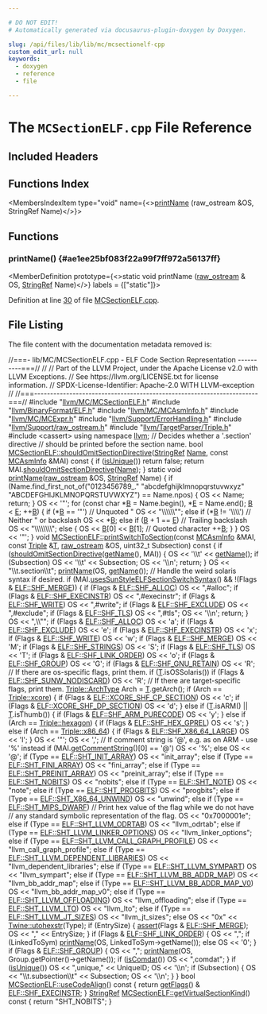```yaml
---

# DO NOT EDIT!
# Automatically generated via docusaurus-plugin-doxygen by Doxygen.

slug: /api/files/lib/lib/mc/mcsectionelf-cpp
custom_edit_url: null
keywords:
  - doxygen
  - reference
  - file

---
```





# The `MCSectionELF.cpp` File Reference

<DoxygenPage pluginConfig={pluginConfig}>



## Included Headers

<IncludesList>
<IncludesListItem
  filePath="llvm/MC/MCSectionELF.h"
  permalink="/docs/api/files/include/include/llvm/include/llvm/mc/mcsectionelf-h"
  isLocal="true" />
<IncludesListItem
  filePath="llvm/BinaryFormat/ELF.h"
  permalink="/docs/api/files/include/include/llvm/include/llvm/binaryformat/elf-h"
  isLocal="true" />
<IncludesListItem
  filePath="llvm/MC/MCAsmInfo.h"
  permalink="/docs/api/files/include/include/llvm/include/llvm/mc/mcasminfo-h"
  isLocal="true" />
<IncludesListItem
  filePath="llvm/MC/MCExpr.h"
  permalink="/docs/api/files/include/include/llvm/include/llvm/mc/mcexpr-h"
  isLocal="true" />
<IncludesListItem
  filePath="llvm/Support/ErrorHandling.h"
  permalink="/docs/api/files/include/include/llvm/include/llvm/support/errorhandling-h"
  isLocal="true" />
<IncludesListItem
  filePath="llvm/Support/raw_ostream.h"
  permalink="/docs/api/files/include/include/llvm/include/llvm/support/raw-ostream-h"
  isLocal="true" />
<IncludesListItem
  filePath="llvm/TargetParser/Triple.h"
  permalink="/docs/api/files/include/include/llvm/include/llvm/targetparser/triple-h"
  isLocal="true" />
<IncludesListItem
  filePath="cassert"
  permalink=""
  isLocal="false" />
</IncludesList>

## Functions Index

<MembersIndex>

<MembersIndexItem
  type="void"
  name={<><a href="#ae1ee25bf083f22a99f7ff972a56137ff">printName</a> (raw&#95;ostream &amp;OS, StringRef Name)</>}>
</MembersIndexItem>

</MembersIndex>


<SectionDefinition>

## Functions

### printName() {#ae1ee25bf083f22a99f7ff972a56137ff}

<MemberDefinition
  prototype={<>static void printName (<a href="/docs/api/classes/llvm/raw-ostream">raw&#95;ostream</a> &amp; OS, <a href="/docs/api/classes/llvm/stringref">StringRef</a> Name)</>}
  labels = {["static"]}>

Definition at line <a href="#l00030">30</a> of file <a href="/docs/api/files/lib/lib/mc/mcsectionelf-cpp">MCSectionELF.cpp</a>.
</MemberDefinition>

</SectionDefinition>

## File Listing

The file content with the documentation metadata removed is:

<ProgramListing>

<Link id="l00001" /><CodeLine lineNumber="1"><span class="doxyHighlightComment">//===- lib/MC/MCSectionELF.cpp - ELF Code Section Representation ----------===//</span></CodeLine>
<Link id="l00002" /><CodeLine lineNumber="2"><span class="doxyHighlightComment">//</span></CodeLine>
<Link id="l00003" /><CodeLine lineNumber="3"><span class="doxyHighlightComment">// Part of the LLVM Project, under the Apache License v2.0 with LLVM Exceptions.</span></CodeLine>
<Link id="l00004" /><CodeLine lineNumber="4"><span class="doxyHighlightComment">// See https://llvm.org/LICENSE.txt for license information.</span></CodeLine>
<Link id="l00005" /><CodeLine lineNumber="5"><span class="doxyHighlightComment">// SPDX-License-Identifier: Apache-2.0 WITH LLVM-exception</span></CodeLine>
<Link id="l00006" /><CodeLine lineNumber="6"><span class="doxyHighlightComment">//</span></CodeLine>
<Link id="l00007" /><CodeLine lineNumber="7"><span class="doxyHighlightComment">//===----------------------------------------------------------------------===//</span></CodeLine>
<Link id="l00008" /><CodeLine lineNumber="8"></CodeLine>
<Link id="l00009" /><CodeLine lineNumber="9"><span class="doxyHighlightPreprocessor">#include &quot;<a href="/docs/api/files/include/include/llvm/include/llvm/mc/mcsectionelf-h">llvm/MC/MCSectionELF.h</a>&quot;</span></CodeLine>
<Link id="l00010" /><CodeLine lineNumber="10"><span class="doxyHighlightPreprocessor">#include &quot;<a href="/docs/api/files/include/include/llvm/include/llvm/binaryformat/elf-h">llvm/BinaryFormat/ELF.h</a>&quot;</span></CodeLine>
<Link id="l00011" /><CodeLine lineNumber="11"><span class="doxyHighlightPreprocessor">#include &quot;<a href="/docs/api/files/include/include/llvm/include/llvm/mc/mcasminfo-h">llvm/MC/MCAsmInfo.h</a>&quot;</span></CodeLine>
<Link id="l00012" /><CodeLine lineNumber="12"><span class="doxyHighlightPreprocessor">#include &quot;<a href="/docs/api/files/include/include/llvm/include/llvm/mc/mcexpr-h">llvm/MC/MCExpr.h</a>&quot;</span></CodeLine>
<Link id="l00013" /><CodeLine lineNumber="13"><span class="doxyHighlightPreprocessor">#include &quot;<a href="/docs/api/files/include/include/llvm/include/llvm/support/errorhandling-h">llvm/Support/ErrorHandling.h</a>&quot;</span></CodeLine>
<Link id="l00014" /><CodeLine lineNumber="14"><span class="doxyHighlightPreprocessor">#include &quot;<a href="/docs/api/files/include/include/llvm/include/llvm/support/raw-ostream-h">llvm/Support/raw&#95;ostream.h</a>&quot;</span></CodeLine>
<Link id="l00015" /><CodeLine lineNumber="15"><span class="doxyHighlightPreprocessor">#include &quot;<a href="/docs/api/files/include/include/llvm/include/llvm/targetparser/triple-h">llvm/TargetParser/Triple.h</a>&quot;</span></CodeLine>
<Link id="l00016" /><CodeLine lineNumber="16"><span class="doxyHighlightPreprocessor">#include &lt;cassert&gt;</span></CodeLine>
<Link id="l00017" /><CodeLine lineNumber="17"></CodeLine>
<Link id="l00018" /><CodeLine lineNumber="18"><span class="doxyHighlightKeyword">using namespace </span><span class="doxyHighlight"><a href="/docs/api/namespaces/llvm">llvm</a>;</span></CodeLine>
<Link id="l00019" /><CodeLine lineNumber="19"></CodeLine>
<Link id="l00020" /><CodeLine lineNumber="20"><span class="doxyHighlightComment">// Decides whether a &#39;.section&#39; directive</span></CodeLine>
<Link id="l00021" /><CodeLine lineNumber="21"><span class="doxyHighlightComment">// should be printed before the section name.</span></CodeLine>
<Link id="l00022" /><CodeLine lineNumber="22" lineLink="/docs/api/classes/llvm/mcsectionelf/#a9e5a8a215bc7442846547c057b29842d"><span class="doxyHighlightKeywordType">bool</span><span class="doxyHighlight"> <a href="/docs/api/classes/llvm/mcsectionelf/#a9e5a8a215bc7442846547c057b29842d">MCSectionELF::shouldOmitSectionDirective</a>(<a href="/docs/api/classes/llvm/stringref">StringRef</a> <a href="/docs/api/classes/llvm/mcsection/#a93cf15fffef6e58ff9e85810de335dfe">Name</a>,</span></CodeLine>
<Link id="l00023" /><CodeLine lineNumber="23"><span class="doxyHighlight">                                              </span><span class="doxyHighlightKeyword">const</span><span class="doxyHighlight"> <a href="/docs/api/classes/llvm/mcasminfo">MCAsmInfo</a> &amp;MAI)</span><span class="doxyHighlightKeyword"> const </span><span class="doxyHighlight">&#123;</span></CodeLine>
<Link id="l00024" /><CodeLine lineNumber="24"><span class="doxyHighlight">  </span><span class="doxyHighlightKeywordFlow">if</span><span class="doxyHighlight"> (<a href="/docs/api/classes/llvm/mcsectionelf/#aaf9d85a7591f8b80f0f5e00470504d5c">isUnique</a>())</span></CodeLine>
<Link id="l00025" /><CodeLine lineNumber="25"><span class="doxyHighlight">    </span><span class="doxyHighlightKeywordFlow">return</span><span class="doxyHighlight"> </span><span class="doxyHighlightKeyword">false</span><span class="doxyHighlight">;</span></CodeLine>
<Link id="l00026" /><CodeLine lineNumber="26"></CodeLine>
<Link id="l00027" /><CodeLine lineNumber="27"><span class="doxyHighlight">  </span><span class="doxyHighlightKeywordFlow">return</span><span class="doxyHighlight"> MAI.<a href="/docs/api/classes/llvm/mcasminfo/#aac7daa6624215575aaf2642545bfd9bf">shouldOmitSectionDirective</a>(<a href="/docs/api/classes/llvm/mcsection/#a93cf15fffef6e58ff9e85810de335dfe">Name</a>);</span></CodeLine>
<Link id="l00028" /><CodeLine lineNumber="28"><span class="doxyHighlight">&#125;</span></CodeLine>
<Link id="l00029" /><CodeLine lineNumber="29"></CodeLine>
<Link id="l00030" /><CodeLine lineNumber="30" lineLink="#ae1ee25bf083f22a99f7ff972a56137ff"><span class="doxyHighlightKeyword">static</span><span class="doxyHighlight"> </span><span class="doxyHighlightKeywordType">void</span><span class="doxyHighlight"> <a href="#ae1ee25bf083f22a99f7ff972a56137ff">printName</a>(<a href="/docs/api/classes/llvm/raw-ostream">raw&#95;ostream</a> &amp;OS, <a href="/docs/api/classes/llvm/stringref">StringRef</a> Name) &#123;</span></CodeLine>
<Link id="l00031" /><CodeLine lineNumber="31"><span class="doxyHighlight">  </span><span class="doxyHighlightKeywordFlow">if</span><span class="doxyHighlight"> (Name.find&#95;first&#95;not&#95;of(</span><span class="doxyHighlightStringLiteral">&quot;0123456789&#95;.&quot;</span></CodeLine>
<Link id="l00032" /><CodeLine lineNumber="32"><span class="doxyHighlight">                             </span><span class="doxyHighlightStringLiteral">&quot;abcdefghijklmnopqrstuvwxyz&quot;</span></CodeLine>
<Link id="l00033" /><CodeLine lineNumber="33"><span class="doxyHighlight">                             </span><span class="doxyHighlightStringLiteral">&quot;ABCDEFGHIJKLMNOPQRSTUVWXYZ&quot;</span><span class="doxyHighlight">) == Name.npos) &#123;</span></CodeLine>
<Link id="l00034" /><CodeLine lineNumber="34"><span class="doxyHighlight">    OS &lt;&lt; Name;</span></CodeLine>
<Link id="l00035" /><CodeLine lineNumber="35"><span class="doxyHighlight">    </span><span class="doxyHighlightKeywordFlow">return</span><span class="doxyHighlight">;</span></CodeLine>
<Link id="l00036" /><CodeLine lineNumber="36"><span class="doxyHighlight">  &#125;</span></CodeLine>
<Link id="l00037" /><CodeLine lineNumber="37"><span class="doxyHighlight">  OS &lt;&lt; </span><span class="doxyHighlightCharLiteral">&#39;&quot;&#39;</span><span class="doxyHighlight">;</span></CodeLine>
<Link id="l00038" /><CodeLine lineNumber="38"><span class="doxyHighlight">  </span><span class="doxyHighlightKeywordFlow">for</span><span class="doxyHighlight"> (</span><span class="doxyHighlightKeyword">const</span><span class="doxyHighlight"> </span><span class="doxyHighlightKeywordType">char</span><span class="doxyHighlight"> &#42;<a href="/docs/api/files/lib/lib/ir/builtingcs-cpp/#ae76959fe811ba090de4cba69ac00f1da">B</a> = Name.begin(), &#42;<a href="/docs/api/files/lib/lib/ir/builtingcs-cpp/#abb2b3a60ccc38a28239e19a1646e0c8a">E</a> = Name.end(); <a href="/docs/api/files/lib/lib/ir/builtingcs-cpp/#ae76959fe811ba090de4cba69ac00f1da">B</a> &lt; <a href="/docs/api/files/lib/lib/ir/builtingcs-cpp/#abb2b3a60ccc38a28239e19a1646e0c8a">E</a>; ++<a href="/docs/api/files/lib/lib/ir/builtingcs-cpp/#ae76959fe811ba090de4cba69ac00f1da">B</a>) &#123;</span></CodeLine>
<Link id="l00039" /><CodeLine lineNumber="39"><span class="doxyHighlight">    </span><span class="doxyHighlightKeywordFlow">if</span><span class="doxyHighlight"> (&#42;<a href="/docs/api/files/lib/lib/ir/builtingcs-cpp/#ae76959fe811ba090de4cba69ac00f1da">B</a> == </span><span class="doxyHighlightCharLiteral">&#39;&quot;&#39;</span><span class="doxyHighlight">) </span><span class="doxyHighlightComment">// Unquoted &quot;</span></CodeLine>
<Link id="l00040" /><CodeLine lineNumber="40"><span class="doxyHighlight">      OS &lt;&lt; </span><span class="doxyHighlightStringLiteral">&quot;\\\\\\&quot;&quot;</span><span class="doxyHighlight">;</span></CodeLine>
<Link id="l00041" /><CodeLine lineNumber="41"><span class="doxyHighlight">    </span><span class="doxyHighlightKeywordFlow">else</span><span class="doxyHighlight"> </span><span class="doxyHighlightKeywordFlow">if</span><span class="doxyHighlight"> (&#42;<a href="/docs/api/files/lib/lib/ir/builtingcs-cpp/#ae76959fe811ba090de4cba69ac00f1da">B</a> != </span><span class="doxyHighlightCharLiteral">&#39;\\\\&#39;</span><span class="doxyHighlight">) </span><span class="doxyHighlightComment">// Neither &quot; or backslash</span></CodeLine>
<Link id="l00042" /><CodeLine lineNumber="42"><span class="doxyHighlight">      OS &lt;&lt; &#42;<a href="/docs/api/files/lib/lib/ir/builtingcs-cpp/#ae76959fe811ba090de4cba69ac00f1da">B</a>;</span></CodeLine>
<Link id="l00043" /><CodeLine lineNumber="43"><span class="doxyHighlight">    </span><span class="doxyHighlightKeywordFlow">else</span><span class="doxyHighlight"> </span><span class="doxyHighlightKeywordFlow">if</span><span class="doxyHighlight"> (<a href="/docs/api/files/lib/lib/ir/builtingcs-cpp/#ae76959fe811ba090de4cba69ac00f1da">B</a> + 1 == <a href="/docs/api/files/lib/lib/ir/builtingcs-cpp/#abb2b3a60ccc38a28239e19a1646e0c8a">E</a>) </span><span class="doxyHighlightComment">// Trailing backslash</span></CodeLine>
<Link id="l00044" /><CodeLine lineNumber="44"><span class="doxyHighlight">      OS &lt;&lt; </span><span class="doxyHighlightStringLiteral">&quot;\\\\\\\\&quot;</span><span class="doxyHighlight">;</span></CodeLine>
<Link id="l00045" /><CodeLine lineNumber="45"><span class="doxyHighlight">    </span><span class="doxyHighlightKeywordFlow">else</span><span class="doxyHighlight"> &#123;</span></CodeLine>
<Link id="l00046" /><CodeLine lineNumber="46"><span class="doxyHighlight">      OS &lt;&lt; <a href="/docs/api/files/lib/lib/ir/builtingcs-cpp/#ae76959fe811ba090de4cba69ac00f1da">B</a>&#91;0&#93; &lt;&lt; <a href="/docs/api/files/lib/lib/ir/builtingcs-cpp/#ae76959fe811ba090de4cba69ac00f1da">B</a>&#91;1&#93;; </span><span class="doxyHighlightComment">// Quoted character</span></CodeLine>
<Link id="l00047" /><CodeLine lineNumber="47"><span class="doxyHighlight">      ++<a href="/docs/api/files/lib/lib/ir/builtingcs-cpp/#ae76959fe811ba090de4cba69ac00f1da">B</a>;</span></CodeLine>
<Link id="l00048" /><CodeLine lineNumber="48"><span class="doxyHighlight">    &#125;</span></CodeLine>
<Link id="l00049" /><CodeLine lineNumber="49"><span class="doxyHighlight">  &#125;</span></CodeLine>
<Link id="l00050" /><CodeLine lineNumber="50"><span class="doxyHighlight">  OS &lt;&lt; </span><span class="doxyHighlightCharLiteral">&#39;&quot;&#39;</span><span class="doxyHighlight">;</span></CodeLine>
<Link id="l00051" /><CodeLine lineNumber="51"><span class="doxyHighlight">&#125;</span></CodeLine>
<Link id="l00052" /><CodeLine lineNumber="52"></CodeLine>
<Link id="l00053" /><CodeLine lineNumber="53" lineLink="/docs/api/classes/llvm/mcsectionelf/#a23f075e7a28f48f0f37a416bda54c16a"><span class="doxyHighlightKeywordType">void</span><span class="doxyHighlight"> <a href="/docs/api/classes/llvm/mcsectionelf/#a23f075e7a28f48f0f37a416bda54c16a">MCSectionELF::printSwitchToSection</a>(</span><span class="doxyHighlightKeyword">const</span><span class="doxyHighlight"> <a href="/docs/api/classes/llvm/mcasminfo">MCAsmInfo</a> &amp;MAI, </span><span class="doxyHighlightKeyword">const</span><span class="doxyHighlight"> <a href="/docs/api/classes/llvm/triple">Triple</a> &amp;<a href="/docs/api/files/lib/lib/target/lib/target/mips/mips16isellowering-cpp/#a0acb682b8260ab1c60b918599864e2e5">T</a>,</span></CodeLine>
<Link id="l00054" /><CodeLine lineNumber="54"><span class="doxyHighlight">                                        <a href="/docs/api/classes/llvm/raw-ostream">raw&#95;ostream</a> &amp;OS,</span></CodeLine>
<Link id="l00055" /><CodeLine lineNumber="55"><span class="doxyHighlight">                                        uint32&#95;t Subsection)</span><span class="doxyHighlightKeyword"> const </span><span class="doxyHighlight">&#123;</span></CodeLine>
<Link id="l00056" /><CodeLine lineNumber="56"><span class="doxyHighlight">  </span><span class="doxyHighlightKeywordFlow">if</span><span class="doxyHighlight"> (<a href="/docs/api/classes/llvm/mcsectionelf/#a9e5a8a215bc7442846547c057b29842d">shouldOmitSectionDirective</a>(<a href="/docs/api/classes/llvm/mcsection/#aac4366cca0c8d3cd472a02a71f4aa34c">getName</a>(), MAI)) &#123;</span></CodeLine>
<Link id="l00057" /><CodeLine lineNumber="57"><span class="doxyHighlight">    OS &lt;&lt; </span><span class="doxyHighlightCharLiteral">&#39;\\t&#39;</span><span class="doxyHighlight"> &lt;&lt; <a href="/docs/api/classes/llvm/mcsection/#aac4366cca0c8d3cd472a02a71f4aa34c">getName</a>();</span></CodeLine>
<Link id="l00058" /><CodeLine lineNumber="58"><span class="doxyHighlight">    </span><span class="doxyHighlightKeywordFlow">if</span><span class="doxyHighlight"> (Subsection)</span></CodeLine>
<Link id="l00059" /><CodeLine lineNumber="59"><span class="doxyHighlight">      OS &lt;&lt; </span><span class="doxyHighlightCharLiteral">&#39;\\t&#39;</span><span class="doxyHighlight"> &lt;&lt; Subsection;</span></CodeLine>
<Link id="l00060" /><CodeLine lineNumber="60"><span class="doxyHighlight">    OS &lt;&lt; </span><span class="doxyHighlightCharLiteral">&#39;\\n&#39;</span><span class="doxyHighlight">;</span></CodeLine>
<Link id="l00061" /><CodeLine lineNumber="61"><span class="doxyHighlight">    </span><span class="doxyHighlightKeywordFlow">return</span><span class="doxyHighlight">;</span></CodeLine>
<Link id="l00062" /><CodeLine lineNumber="62"><span class="doxyHighlight">  &#125;</span></CodeLine>
<Link id="l00063" /><CodeLine lineNumber="63"></CodeLine>
<Link id="l00064" /><CodeLine lineNumber="64"><span class="doxyHighlight">  OS &lt;&lt; </span><span class="doxyHighlightStringLiteral">&quot;\\t.section\\t&quot;</span><span class="doxyHighlight">;</span></CodeLine>
<Link id="l00065" /><CodeLine lineNumber="65"><span class="doxyHighlight">  <a href="#ae1ee25bf083f22a99f7ff972a56137ff">printName</a>(OS, <a href="/docs/api/classes/llvm/mcsection/#aac4366cca0c8d3cd472a02a71f4aa34c">getName</a>());</span></CodeLine>
<Link id="l00066" /><CodeLine lineNumber="66"></CodeLine>
<Link id="l00067" /><CodeLine lineNumber="67"><span class="doxyHighlight">  </span><span class="doxyHighlightComment">// Handle the weird solaris syntax if desired.</span></CodeLine>
<Link id="l00068" /><CodeLine lineNumber="68"><span class="doxyHighlight">  </span><span class="doxyHighlightKeywordFlow">if</span><span class="doxyHighlight"> (MAI.<a href="/docs/api/classes/llvm/mcasminfo/#a2847699482477997f722690a95cf8358">usesSunStyleELFSectionSwitchSyntax</a>() &amp;&amp;</span></CodeLine>
<Link id="l00069" /><CodeLine lineNumber="69"><span class="doxyHighlight">      !(Flags &amp; <a href="/docs/api/namespaces/llvm/elf/#a5def04786ab543821414e3d5f609e015a0e54850eb2f8e74ae549f6dd70926723">ELF::SHF&#95;MERGE</a>)) &#123;</span></CodeLine>
<Link id="l00070" /><CodeLine lineNumber="70"><span class="doxyHighlight">    </span><span class="doxyHighlightKeywordFlow">if</span><span class="doxyHighlight"> (Flags &amp; <a href="/docs/api/namespaces/llvm/elf/#a5def04786ab543821414e3d5f609e015a5da6bc7c194a345891a15fa856f0ec7c">ELF::SHF&#95;ALLOC</a>)</span></CodeLine>
<Link id="l00071" /><CodeLine lineNumber="71"><span class="doxyHighlight">      OS &lt;&lt; </span><span class="doxyHighlightStringLiteral">&quot;,#alloc&quot;</span><span class="doxyHighlight">;</span></CodeLine>
<Link id="l00072" /><CodeLine lineNumber="72"><span class="doxyHighlight">    </span><span class="doxyHighlightKeywordFlow">if</span><span class="doxyHighlight"> (Flags &amp; <a href="/docs/api/namespaces/llvm/elf/#a5def04786ab543821414e3d5f609e015affae0e6af56cc351c85d9c208e27af02">ELF::SHF&#95;EXECINSTR</a>)</span></CodeLine>
<Link id="l00073" /><CodeLine lineNumber="73"><span class="doxyHighlight">      OS &lt;&lt; </span><span class="doxyHighlightStringLiteral">&quot;,#execinstr&quot;</span><span class="doxyHighlight">;</span></CodeLine>
<Link id="l00074" /><CodeLine lineNumber="74"><span class="doxyHighlight">    </span><span class="doxyHighlightKeywordFlow">if</span><span class="doxyHighlight"> (Flags &amp; <a href="/docs/api/namespaces/llvm/elf/#a5def04786ab543821414e3d5f609e015ae4bcae1b3b4fa53eba0886cbd799f0a8">ELF::SHF&#95;WRITE</a>)</span></CodeLine>
<Link id="l00075" /><CodeLine lineNumber="75"><span class="doxyHighlight">      OS &lt;&lt; </span><span class="doxyHighlightStringLiteral">&quot;,#write&quot;</span><span class="doxyHighlight">;</span></CodeLine>
<Link id="l00076" /><CodeLine lineNumber="76"><span class="doxyHighlight">    </span><span class="doxyHighlightKeywordFlow">if</span><span class="doxyHighlight"> (Flags &amp; <a href="/docs/api/namespaces/llvm/elf/#a5def04786ab543821414e3d5f609e015a4ed5db5129e0b0fe70bf59b691698a72">ELF::SHF&#95;EXCLUDE</a>)</span></CodeLine>
<Link id="l00077" /><CodeLine lineNumber="77"><span class="doxyHighlight">      OS &lt;&lt; </span><span class="doxyHighlightStringLiteral">&quot;,#exclude&quot;</span><span class="doxyHighlight">;</span></CodeLine>
<Link id="l00078" /><CodeLine lineNumber="78"><span class="doxyHighlight">    </span><span class="doxyHighlightKeywordFlow">if</span><span class="doxyHighlight"> (Flags &amp; <a href="/docs/api/namespaces/llvm/elf/#a5def04786ab543821414e3d5f609e015af09f8799cc15fd856ff2284c7519d6d8">ELF::SHF&#95;TLS</a>)</span></CodeLine>
<Link id="l00079" /><CodeLine lineNumber="79"><span class="doxyHighlight">      OS &lt;&lt; </span><span class="doxyHighlightStringLiteral">&quot;,#tls&quot;</span><span class="doxyHighlight">;</span></CodeLine>
<Link id="l00080" /><CodeLine lineNumber="80"><span class="doxyHighlight">    OS &lt;&lt; </span><span class="doxyHighlightCharLiteral">&#39;\\n&#39;</span><span class="doxyHighlight">;</span></CodeLine>
<Link id="l00081" /><CodeLine lineNumber="81"><span class="doxyHighlight">    </span><span class="doxyHighlightKeywordFlow">return</span><span class="doxyHighlight">;</span></CodeLine>
<Link id="l00082" /><CodeLine lineNumber="82"><span class="doxyHighlight">  &#125;</span></CodeLine>
<Link id="l00083" /><CodeLine lineNumber="83"></CodeLine>
<Link id="l00084" /><CodeLine lineNumber="84"><span class="doxyHighlight">  OS &lt;&lt; </span><span class="doxyHighlightStringLiteral">&quot;,\\&quot;&quot;</span><span class="doxyHighlight">;</span></CodeLine>
<Link id="l00085" /><CodeLine lineNumber="85"><span class="doxyHighlight">  </span><span class="doxyHighlightKeywordFlow">if</span><span class="doxyHighlight"> (Flags &amp; <a href="/docs/api/namespaces/llvm/elf/#a5def04786ab543821414e3d5f609e015a5da6bc7c194a345891a15fa856f0ec7c">ELF::SHF&#95;ALLOC</a>)</span></CodeLine>
<Link id="l00086" /><CodeLine lineNumber="86"><span class="doxyHighlight">    OS &lt;&lt; </span><span class="doxyHighlightCharLiteral">&#39;a&#39;</span><span class="doxyHighlight">;</span></CodeLine>
<Link id="l00087" /><CodeLine lineNumber="87"><span class="doxyHighlight">  </span><span class="doxyHighlightKeywordFlow">if</span><span class="doxyHighlight"> (Flags &amp; <a href="/docs/api/namespaces/llvm/elf/#a5def04786ab543821414e3d5f609e015a4ed5db5129e0b0fe70bf59b691698a72">ELF::SHF&#95;EXCLUDE</a>)</span></CodeLine>
<Link id="l00088" /><CodeLine lineNumber="88"><span class="doxyHighlight">    OS &lt;&lt; </span><span class="doxyHighlightCharLiteral">&#39;e&#39;</span><span class="doxyHighlight">;</span></CodeLine>
<Link id="l00089" /><CodeLine lineNumber="89"><span class="doxyHighlight">  </span><span class="doxyHighlightKeywordFlow">if</span><span class="doxyHighlight"> (Flags &amp; <a href="/docs/api/namespaces/llvm/elf/#a5def04786ab543821414e3d5f609e015affae0e6af56cc351c85d9c208e27af02">ELF::SHF&#95;EXECINSTR</a>)</span></CodeLine>
<Link id="l00090" /><CodeLine lineNumber="90"><span class="doxyHighlight">    OS &lt;&lt; </span><span class="doxyHighlightCharLiteral">&#39;x&#39;</span><span class="doxyHighlight">;</span></CodeLine>
<Link id="l00091" /><CodeLine lineNumber="91"><span class="doxyHighlight">  </span><span class="doxyHighlightKeywordFlow">if</span><span class="doxyHighlight"> (Flags &amp; <a href="/docs/api/namespaces/llvm/elf/#a5def04786ab543821414e3d5f609e015ae4bcae1b3b4fa53eba0886cbd799f0a8">ELF::SHF&#95;WRITE</a>)</span></CodeLine>
<Link id="l00092" /><CodeLine lineNumber="92"><span class="doxyHighlight">    OS &lt;&lt; </span><span class="doxyHighlightCharLiteral">&#39;w&#39;</span><span class="doxyHighlight">;</span></CodeLine>
<Link id="l00093" /><CodeLine lineNumber="93"><span class="doxyHighlight">  </span><span class="doxyHighlightKeywordFlow">if</span><span class="doxyHighlight"> (Flags &amp; <a href="/docs/api/namespaces/llvm/elf/#a5def04786ab543821414e3d5f609e015a0e54850eb2f8e74ae549f6dd70926723">ELF::SHF&#95;MERGE</a>)</span></CodeLine>
<Link id="l00094" /><CodeLine lineNumber="94"><span class="doxyHighlight">    OS &lt;&lt; </span><span class="doxyHighlightCharLiteral">&#39;M&#39;</span><span class="doxyHighlight">;</span></CodeLine>
<Link id="l00095" /><CodeLine lineNumber="95"><span class="doxyHighlight">  </span><span class="doxyHighlightKeywordFlow">if</span><span class="doxyHighlight"> (Flags &amp; <a href="/docs/api/namespaces/llvm/elf/#a5def04786ab543821414e3d5f609e015a1997ac83cc5cdf3e9ccc1e2de7bb8d45">ELF::SHF&#95;STRINGS</a>)</span></CodeLine>
<Link id="l00096" /><CodeLine lineNumber="96"><span class="doxyHighlight">    OS &lt;&lt; </span><span class="doxyHighlightCharLiteral">&#39;S&#39;</span><span class="doxyHighlight">;</span></CodeLine>
<Link id="l00097" /><CodeLine lineNumber="97"><span class="doxyHighlight">  </span><span class="doxyHighlightKeywordFlow">if</span><span class="doxyHighlight"> (Flags &amp; <a href="/docs/api/namespaces/llvm/elf/#a5def04786ab543821414e3d5f609e015af09f8799cc15fd856ff2284c7519d6d8">ELF::SHF&#95;TLS</a>)</span></CodeLine>
<Link id="l00098" /><CodeLine lineNumber="98"><span class="doxyHighlight">    OS &lt;&lt; </span><span class="doxyHighlightCharLiteral">&#39;T&#39;</span><span class="doxyHighlight">;</span></CodeLine>
<Link id="l00099" /><CodeLine lineNumber="99"><span class="doxyHighlight">  </span><span class="doxyHighlightKeywordFlow">if</span><span class="doxyHighlight"> (Flags &amp; <a href="/docs/api/namespaces/llvm/elf/#a5def04786ab543821414e3d5f609e015a9284ee71917fdddaa2eeaba1bfe17e2b">ELF::SHF&#95;LINK&#95;ORDER</a>)</span></CodeLine>
<Link id="l00100" /><CodeLine lineNumber="100"><span class="doxyHighlight">    OS &lt;&lt; </span><span class="doxyHighlightCharLiteral">&#39;o&#39;</span><span class="doxyHighlight">;</span></CodeLine>
<Link id="l00101" /><CodeLine lineNumber="101"><span class="doxyHighlight">  </span><span class="doxyHighlightKeywordFlow">if</span><span class="doxyHighlight"> (Flags &amp; <a href="/docs/api/namespaces/llvm/elf/#a5def04786ab543821414e3d5f609e015aa4128c7283d8e6e763e8810a91c2dc1e">ELF::SHF&#95;GROUP</a>)</span></CodeLine>
<Link id="l00102" /><CodeLine lineNumber="102"><span class="doxyHighlight">    OS &lt;&lt; </span><span class="doxyHighlightCharLiteral">&#39;G&#39;</span><span class="doxyHighlight">;</span></CodeLine>
<Link id="l00103" /><CodeLine lineNumber="103"><span class="doxyHighlight">  </span><span class="doxyHighlightKeywordFlow">if</span><span class="doxyHighlight"> (Flags &amp; <a href="/docs/api/namespaces/llvm/elf/#a5def04786ab543821414e3d5f609e015ad0920ec9832b008457b48ba85712a111">ELF::SHF&#95;GNU&#95;RETAIN</a>)</span></CodeLine>
<Link id="l00104" /><CodeLine lineNumber="104"><span class="doxyHighlight">    OS &lt;&lt; </span><span class="doxyHighlightCharLiteral">&#39;R&#39;</span><span class="doxyHighlight">;</span></CodeLine>
<Link id="l00105" /><CodeLine lineNumber="105"></CodeLine>
<Link id="l00106" /><CodeLine lineNumber="106"><span class="doxyHighlight">  </span><span class="doxyHighlightComment">// If there are os-specific flags, print them.</span></CodeLine>
<Link id="l00107" /><CodeLine lineNumber="107"><span class="doxyHighlight">  </span><span class="doxyHighlightKeywordFlow">if</span><span class="doxyHighlight"> (<a href="/docs/api/files/lib/lib/target/lib/target/mips/mips16isellowering-cpp/#a0acb682b8260ab1c60b918599864e2e5">T</a>.isOSSolaris())</span></CodeLine>
<Link id="l00108" /><CodeLine lineNumber="108"><span class="doxyHighlight">    </span><span class="doxyHighlightKeywordFlow">if</span><span class="doxyHighlight"> (Flags &amp; <a href="/docs/api/namespaces/llvm/elf/#a5def04786ab543821414e3d5f609e015aa92c276373fb0485e9930f76e69fe4cb">ELF::SHF&#95;SUNW&#95;NODISCARD</a>)</span></CodeLine>
<Link id="l00109" /><CodeLine lineNumber="109"><span class="doxyHighlight">      OS &lt;&lt; </span><span class="doxyHighlightCharLiteral">&#39;R&#39;</span><span class="doxyHighlight">;</span></CodeLine>
<Link id="l00110" /><CodeLine lineNumber="110"></CodeLine>
<Link id="l00111" /><CodeLine lineNumber="111"><span class="doxyHighlight">  </span><span class="doxyHighlightComment">// If there are target-specific flags, print them.</span></CodeLine>
<Link id="l00112" /><CodeLine lineNumber="112"><span class="doxyHighlight">  <a href="/docs/api/classes/llvm/triple/#a547abd13f7a3c063aa72c8192a868154">Triple::ArchType</a> Arch = <a href="/docs/api/files/lib/lib/target/lib/target/mips/mips16isellowering-cpp/#a0acb682b8260ab1c60b918599864e2e5">T</a>.getArch();</span></CodeLine>
<Link id="l00113" /><CodeLine lineNumber="113"><span class="doxyHighlight">  </span><span class="doxyHighlightKeywordFlow">if</span><span class="doxyHighlight"> (Arch == <a href="/docs/api/classes/llvm/triple/#a547abd13f7a3c063aa72c8192a868154a1e3f00d3a8c8c59f0f95fd80f1d3ba53">Triple::xcore</a>) &#123;</span></CodeLine>
<Link id="l00114" /><CodeLine lineNumber="114"><span class="doxyHighlight">    </span><span class="doxyHighlightKeywordFlow">if</span><span class="doxyHighlight"> (Flags &amp; <a href="/docs/api/namespaces/llvm/elf/#a5def04786ab543821414e3d5f609e015a4ab836558404032ae5aff6eb0f2dcc37">ELF::XCORE&#95;SHF&#95;CP&#95;SECTION</a>)</span></CodeLine>
<Link id="l00115" /><CodeLine lineNumber="115"><span class="doxyHighlight">      OS &lt;&lt; </span><span class="doxyHighlightCharLiteral">&#39;c&#39;</span><span class="doxyHighlight">;</span></CodeLine>
<Link id="l00116" /><CodeLine lineNumber="116"><span class="doxyHighlight">    </span><span class="doxyHighlightKeywordFlow">if</span><span class="doxyHighlight"> (Flags &amp; <a href="/docs/api/namespaces/llvm/elf/#a5def04786ab543821414e3d5f609e015a01f370565620641139690a6b8767fd5c">ELF::XCORE&#95;SHF&#95;DP&#95;SECTION</a>)</span></CodeLine>
<Link id="l00117" /><CodeLine lineNumber="117"><span class="doxyHighlight">      OS &lt;&lt; </span><span class="doxyHighlightCharLiteral">&#39;d&#39;</span><span class="doxyHighlight">;</span></CodeLine>
<Link id="l00118" /><CodeLine lineNumber="118"><span class="doxyHighlight">  &#125; </span><span class="doxyHighlightKeywordFlow">else</span><span class="doxyHighlight"> </span><span class="doxyHighlightKeywordFlow">if</span><span class="doxyHighlight"> (<a href="/docs/api/files/lib/lib/target/lib/target/mips/mips16isellowering-cpp/#a0acb682b8260ab1c60b918599864e2e5">T</a>.isARM() || <a href="/docs/api/files/lib/lib/target/lib/target/mips/mips16isellowering-cpp/#a0acb682b8260ab1c60b918599864e2e5">T</a>.isThumb()) &#123;</span></CodeLine>
<Link id="l00119" /><CodeLine lineNumber="119"><span class="doxyHighlight">    </span><span class="doxyHighlightKeywordFlow">if</span><span class="doxyHighlight"> (Flags &amp; <a href="/docs/api/namespaces/llvm/elf/#a5def04786ab543821414e3d5f609e015af7f7df9a78253e9e24438eb30861bc23">ELF::SHF&#95;ARM&#95;PURECODE</a>)</span></CodeLine>
<Link id="l00120" /><CodeLine lineNumber="120"><span class="doxyHighlight">      OS &lt;&lt; </span><span class="doxyHighlightCharLiteral">&#39;y&#39;</span><span class="doxyHighlight">;</span></CodeLine>
<Link id="l00121" /><CodeLine lineNumber="121"><span class="doxyHighlight">  &#125; </span><span class="doxyHighlightKeywordFlow">else</span><span class="doxyHighlight"> </span><span class="doxyHighlightKeywordFlow">if</span><span class="doxyHighlight"> (Arch == <a href="/docs/api/classes/llvm/triple/#a547abd13f7a3c063aa72c8192a868154a5770b66a2436004885ac116a8ac357d5">Triple::hexagon</a>) &#123;</span></CodeLine>
<Link id="l00122" /><CodeLine lineNumber="122"><span class="doxyHighlight">    </span><span class="doxyHighlightKeywordFlow">if</span><span class="doxyHighlight"> (Flags &amp; <a href="/docs/api/namespaces/llvm/elf/#a5def04786ab543821414e3d5f609e015aa0adc912186838397dcb92d540718bd5">ELF::SHF&#95;HEX&#95;GPREL</a>)</span></CodeLine>
<Link id="l00123" /><CodeLine lineNumber="123"><span class="doxyHighlight">      OS &lt;&lt; </span><span class="doxyHighlightCharLiteral">&#39;s&#39;</span><span class="doxyHighlight">;</span></CodeLine>
<Link id="l00124" /><CodeLine lineNumber="124"><span class="doxyHighlight">  &#125; </span><span class="doxyHighlightKeywordFlow">else</span><span class="doxyHighlight"> </span><span class="doxyHighlightKeywordFlow">if</span><span class="doxyHighlight"> (Arch == <a href="/docs/api/classes/llvm/triple/#a547abd13f7a3c063aa72c8192a868154a13d8ce5e71051718a537277c6a594062">Triple::x86&#95;64</a>) &#123;</span></CodeLine>
<Link id="l00125" /><CodeLine lineNumber="125"><span class="doxyHighlight">    </span><span class="doxyHighlightKeywordFlow">if</span><span class="doxyHighlight"> (Flags &amp; <a href="/docs/api/namespaces/llvm/elf/#a5def04786ab543821414e3d5f609e015ac3670b9f8f377801e941e3d341c51800">ELF::SHF&#95;X86&#95;64&#95;LARGE</a>)</span></CodeLine>
<Link id="l00126" /><CodeLine lineNumber="126"><span class="doxyHighlight">      OS &lt;&lt; </span><span class="doxyHighlightCharLiteral">&#39;l&#39;</span><span class="doxyHighlight">;</span></CodeLine>
<Link id="l00127" /><CodeLine lineNumber="127"><span class="doxyHighlight">  &#125;</span></CodeLine>
<Link id="l00128" /><CodeLine lineNumber="128"></CodeLine>
<Link id="l00129" /><CodeLine lineNumber="129"><span class="doxyHighlight">  OS &lt;&lt; </span><span class="doxyHighlightCharLiteral">&#39;&quot;&#39;</span><span class="doxyHighlight">;</span></CodeLine>
<Link id="l00130" /><CodeLine lineNumber="130"></CodeLine>
<Link id="l00131" /><CodeLine lineNumber="131"><span class="doxyHighlight">  OS &lt;&lt; </span><span class="doxyHighlightCharLiteral">&#39;,&#39;</span><span class="doxyHighlight">;</span></CodeLine>
<Link id="l00132" /><CodeLine lineNumber="132"></CodeLine>
<Link id="l00133" /><CodeLine lineNumber="133"><span class="doxyHighlight">  </span><span class="doxyHighlightComment">// If comment string is &#39;@&#39;, e.g. as on ARM - use &#39;%&#39; instead</span></CodeLine>
<Link id="l00134" /><CodeLine lineNumber="134"><span class="doxyHighlight">  </span><span class="doxyHighlightKeywordFlow">if</span><span class="doxyHighlight"> (MAI.<a href="/docs/api/classes/llvm/mcasminfo/#a83dadee742338c79e561e3efff6ee00a">getCommentString</a>()&#91;0&#93; == </span><span class="doxyHighlightCharLiteral">&#39;@&#39;</span><span class="doxyHighlight">)</span></CodeLine>
<Link id="l00135" /><CodeLine lineNumber="135"><span class="doxyHighlight">    OS &lt;&lt; </span><span class="doxyHighlightCharLiteral">&#39;%&#39;</span><span class="doxyHighlight">;</span></CodeLine>
<Link id="l00136" /><CodeLine lineNumber="136"><span class="doxyHighlight">  </span><span class="doxyHighlightKeywordFlow">else</span></CodeLine>
<Link id="l00137" /><CodeLine lineNumber="137"><span class="doxyHighlight">    OS &lt;&lt; </span><span class="doxyHighlightCharLiteral">&#39;@&#39;</span><span class="doxyHighlight">;</span></CodeLine>
<Link id="l00138" /><CodeLine lineNumber="138"></CodeLine>
<Link id="l00139" /><CodeLine lineNumber="139"><span class="doxyHighlight">  </span><span class="doxyHighlightKeywordFlow">if</span><span class="doxyHighlight"> (Type == <a href="/docs/api/namespaces/llvm/elf/#ab23570002b1ab10a685e8f349da3ddbcad0b0776fdeb0b583dfd2f0230b2e0bcd">ELF::SHT&#95;INIT&#95;ARRAY</a>)</span></CodeLine>
<Link id="l00140" /><CodeLine lineNumber="140"><span class="doxyHighlight">    OS &lt;&lt; </span><span class="doxyHighlightStringLiteral">&quot;init&#95;array&quot;</span><span class="doxyHighlight">;</span></CodeLine>
<Link id="l00141" /><CodeLine lineNumber="141"><span class="doxyHighlight">  </span><span class="doxyHighlightKeywordFlow">else</span><span class="doxyHighlight"> </span><span class="doxyHighlightKeywordFlow">if</span><span class="doxyHighlight"> (Type == <a href="/docs/api/namespaces/llvm/elf/#ab23570002b1ab10a685e8f349da3ddbcafffa193cb0a9dae557d42e1e9d946298">ELF::SHT&#95;FINI&#95;ARRAY</a>)</span></CodeLine>
<Link id="l00142" /><CodeLine lineNumber="142"><span class="doxyHighlight">    OS &lt;&lt; </span><span class="doxyHighlightStringLiteral">&quot;fini&#95;array&quot;</span><span class="doxyHighlight">;</span></CodeLine>
<Link id="l00143" /><CodeLine lineNumber="143"><span class="doxyHighlight">  </span><span class="doxyHighlightKeywordFlow">else</span><span class="doxyHighlight"> </span><span class="doxyHighlightKeywordFlow">if</span><span class="doxyHighlight"> (Type == <a href="/docs/api/namespaces/llvm/elf/#ab23570002b1ab10a685e8f349da3ddbcabd6afa66a5f0e569e9066124b5d692b8">ELF::SHT&#95;PREINIT&#95;ARRAY</a>)</span></CodeLine>
<Link id="l00144" /><CodeLine lineNumber="144"><span class="doxyHighlight">    OS &lt;&lt; </span><span class="doxyHighlightStringLiteral">&quot;preinit&#95;array&quot;</span><span class="doxyHighlight">;</span></CodeLine>
<Link id="l00145" /><CodeLine lineNumber="145"><span class="doxyHighlight">  </span><span class="doxyHighlightKeywordFlow">else</span><span class="doxyHighlight"> </span><span class="doxyHighlightKeywordFlow">if</span><span class="doxyHighlight"> (Type == <a href="/docs/api/namespaces/llvm/elf/#ab23570002b1ab10a685e8f349da3ddbca45212cec20bcd4ca3449dcd8654010ac">ELF::SHT&#95;NOBITS</a>)</span></CodeLine>
<Link id="l00146" /><CodeLine lineNumber="146"><span class="doxyHighlight">    OS &lt;&lt; </span><span class="doxyHighlightStringLiteral">&quot;nobits&quot;</span><span class="doxyHighlight">;</span></CodeLine>
<Link id="l00147" /><CodeLine lineNumber="147"><span class="doxyHighlight">  </span><span class="doxyHighlightKeywordFlow">else</span><span class="doxyHighlight"> </span><span class="doxyHighlightKeywordFlow">if</span><span class="doxyHighlight"> (Type == <a href="/docs/api/namespaces/llvm/elf/#ab23570002b1ab10a685e8f349da3ddbcad8d748e7ddd6a4fa31b32710bdd5aae2">ELF::SHT&#95;NOTE</a>)</span></CodeLine>
<Link id="l00148" /><CodeLine lineNumber="148"><span class="doxyHighlight">    OS &lt;&lt; </span><span class="doxyHighlightStringLiteral">&quot;note&quot;</span><span class="doxyHighlight">;</span></CodeLine>
<Link id="l00149" /><CodeLine lineNumber="149"><span class="doxyHighlight">  </span><span class="doxyHighlightKeywordFlow">else</span><span class="doxyHighlight"> </span><span class="doxyHighlightKeywordFlow">if</span><span class="doxyHighlight"> (Type == <a href="/docs/api/namespaces/llvm/elf/#ab23570002b1ab10a685e8f349da3ddbca18ae5a64ac74a4265698b956bc797b32">ELF::SHT&#95;PROGBITS</a>)</span></CodeLine>
<Link id="l00150" /><CodeLine lineNumber="150"><span class="doxyHighlight">    OS &lt;&lt; </span><span class="doxyHighlightStringLiteral">&quot;progbits&quot;</span><span class="doxyHighlight">;</span></CodeLine>
<Link id="l00151" /><CodeLine lineNumber="151"><span class="doxyHighlight">  </span><span class="doxyHighlightKeywordFlow">else</span><span class="doxyHighlight"> </span><span class="doxyHighlightKeywordFlow">if</span><span class="doxyHighlight"> (Type == <a href="/docs/api/namespaces/llvm/elf/#ab23570002b1ab10a685e8f349da3ddbcadba5cbe3f2143694a8c53db55e466ccf">ELF::SHT&#95;X86&#95;64&#95;UNWIND</a>)</span></CodeLine>
<Link id="l00152" /><CodeLine lineNumber="152"><span class="doxyHighlight">    OS &lt;&lt; </span><span class="doxyHighlightStringLiteral">&quot;unwind&quot;</span><span class="doxyHighlight">;</span></CodeLine>
<Link id="l00153" /><CodeLine lineNumber="153"><span class="doxyHighlight">  </span><span class="doxyHighlightKeywordFlow">else</span><span class="doxyHighlight"> </span><span class="doxyHighlightKeywordFlow">if</span><span class="doxyHighlight"> (Type == <a href="/docs/api/namespaces/llvm/elf/#ab23570002b1ab10a685e8f349da3ddbcab0f33484698349cbadf33bed4607d2df">ELF::SHT&#95;MIPS&#95;DWARF</a>)</span></CodeLine>
<Link id="l00154" /><CodeLine lineNumber="154"><span class="doxyHighlight">    </span><span class="doxyHighlightComment">// Print hex value of the flag while we do not have</span></CodeLine>
<Link id="l00155" /><CodeLine lineNumber="155"><span class="doxyHighlight">    </span><span class="doxyHighlightComment">// any standard symbolic representation of the flag.</span></CodeLine>
<Link id="l00156" /><CodeLine lineNumber="156"><span class="doxyHighlight">    OS &lt;&lt; </span><span class="doxyHighlightStringLiteral">&quot;0x7000001e&quot;</span><span class="doxyHighlight">;</span></CodeLine>
<Link id="l00157" /><CodeLine lineNumber="157"><span class="doxyHighlight">  </span><span class="doxyHighlightKeywordFlow">else</span><span class="doxyHighlight"> </span><span class="doxyHighlightKeywordFlow">if</span><span class="doxyHighlight"> (Type == <a href="/docs/api/namespaces/llvm/elf/#ab23570002b1ab10a685e8f349da3ddbca730f40a4a8f2a09893fc8975dea10d8a">ELF::SHT&#95;LLVM&#95;ODRTAB</a>)</span></CodeLine>
<Link id="l00158" /><CodeLine lineNumber="158"><span class="doxyHighlight">    OS &lt;&lt; </span><span class="doxyHighlightStringLiteral">&quot;llvm&#95;odrtab&quot;</span><span class="doxyHighlight">;</span></CodeLine>
<Link id="l00159" /><CodeLine lineNumber="159"><span class="doxyHighlight">  </span><span class="doxyHighlightKeywordFlow">else</span><span class="doxyHighlight"> </span><span class="doxyHighlightKeywordFlow">if</span><span class="doxyHighlight"> (Type == <a href="/docs/api/namespaces/llvm/elf/#ab23570002b1ab10a685e8f349da3ddbca1c2c3ffbb2d7f0d3324efa04c222ac11">ELF::SHT&#95;LLVM&#95;LINKER&#95;OPTIONS</a>)</span></CodeLine>
<Link id="l00160" /><CodeLine lineNumber="160"><span class="doxyHighlight">    OS &lt;&lt; </span><span class="doxyHighlightStringLiteral">&quot;llvm&#95;linker&#95;options&quot;</span><span class="doxyHighlight">;</span></CodeLine>
<Link id="l00161" /><CodeLine lineNumber="161"><span class="doxyHighlight">  </span><span class="doxyHighlightKeywordFlow">else</span><span class="doxyHighlight"> </span><span class="doxyHighlightKeywordFlow">if</span><span class="doxyHighlight"> (Type == <a href="/docs/api/namespaces/llvm/elf/#ab23570002b1ab10a685e8f349da3ddbca3b34c61cc0e95c91405e13c12da52925">ELF::SHT&#95;LLVM&#95;CALL&#95;GRAPH&#95;PROFILE</a>)</span></CodeLine>
<Link id="l00162" /><CodeLine lineNumber="162"><span class="doxyHighlight">    OS &lt;&lt; </span><span class="doxyHighlightStringLiteral">&quot;llvm&#95;call&#95;graph&#95;profile&quot;</span><span class="doxyHighlight">;</span></CodeLine>
<Link id="l00163" /><CodeLine lineNumber="163"><span class="doxyHighlight">  </span><span class="doxyHighlightKeywordFlow">else</span><span class="doxyHighlight"> </span><span class="doxyHighlightKeywordFlow">if</span><span class="doxyHighlight"> (Type == <a href="/docs/api/namespaces/llvm/elf/#ab23570002b1ab10a685e8f349da3ddbca12628f6ca704a1bff8d4224016ec2e15">ELF::SHT&#95;LLVM&#95;DEPENDENT&#95;LIBRARIES</a>)</span></CodeLine>
<Link id="l00164" /><CodeLine lineNumber="164"><span class="doxyHighlight">    OS &lt;&lt; </span><span class="doxyHighlightStringLiteral">&quot;llvm&#95;dependent&#95;libraries&quot;</span><span class="doxyHighlight">;</span></CodeLine>
<Link id="l00165" /><CodeLine lineNumber="165"><span class="doxyHighlight">  </span><span class="doxyHighlightKeywordFlow">else</span><span class="doxyHighlight"> </span><span class="doxyHighlightKeywordFlow">if</span><span class="doxyHighlight"> (Type == <a href="/docs/api/namespaces/llvm/elf/#ab23570002b1ab10a685e8f349da3ddbcae94140711a06488607c96b0267e00abc">ELF::SHT&#95;LLVM&#95;SYMPART</a>)</span></CodeLine>
<Link id="l00166" /><CodeLine lineNumber="166"><span class="doxyHighlight">    OS &lt;&lt; </span><span class="doxyHighlightStringLiteral">&quot;llvm&#95;sympart&quot;</span><span class="doxyHighlight">;</span></CodeLine>
<Link id="l00167" /><CodeLine lineNumber="167"><span class="doxyHighlight">  </span><span class="doxyHighlightKeywordFlow">else</span><span class="doxyHighlight"> </span><span class="doxyHighlightKeywordFlow">if</span><span class="doxyHighlight"> (Type == <a href="/docs/api/namespaces/llvm/elf/#ab23570002b1ab10a685e8f349da3ddbcabf9a9b472d62e43e5e49fc2f468abcce">ELF::SHT&#95;LLVM&#95;BB&#95;ADDR&#95;MAP</a>)</span></CodeLine>
<Link id="l00168" /><CodeLine lineNumber="168"><span class="doxyHighlight">    OS &lt;&lt; </span><span class="doxyHighlightStringLiteral">&quot;llvm&#95;bb&#95;addr&#95;map&quot;</span><span class="doxyHighlight">;</span></CodeLine>
<Link id="l00169" /><CodeLine lineNumber="169"><span class="doxyHighlight">  </span><span class="doxyHighlightKeywordFlow">else</span><span class="doxyHighlight"> </span><span class="doxyHighlightKeywordFlow">if</span><span class="doxyHighlight"> (Type == <a href="/docs/api/namespaces/llvm/elf/#ab23570002b1ab10a685e8f349da3ddbca03c8a4c3f50ee83d855950bfa639eab4">ELF::SHT&#95;LLVM&#95;BB&#95;ADDR&#95;MAP&#95;V0</a>)</span></CodeLine>
<Link id="l00170" /><CodeLine lineNumber="170"><span class="doxyHighlight">    OS &lt;&lt; </span><span class="doxyHighlightStringLiteral">&quot;llvm&#95;bb&#95;addr&#95;map&#95;v0&quot;</span><span class="doxyHighlight">;</span></CodeLine>
<Link id="l00171" /><CodeLine lineNumber="171"><span class="doxyHighlight">  </span><span class="doxyHighlightKeywordFlow">else</span><span class="doxyHighlight"> </span><span class="doxyHighlightKeywordFlow">if</span><span class="doxyHighlight"> (Type == <a href="/docs/api/namespaces/llvm/elf/#ab23570002b1ab10a685e8f349da3ddbca74f197262c720223d22a582814c4482d">ELF::SHT&#95;LLVM&#95;OFFLOADING</a>)</span></CodeLine>
<Link id="l00172" /><CodeLine lineNumber="172"><span class="doxyHighlight">    OS &lt;&lt; </span><span class="doxyHighlightStringLiteral">&quot;llvm&#95;offloading&quot;</span><span class="doxyHighlight">;</span></CodeLine>
<Link id="l00173" /><CodeLine lineNumber="173"><span class="doxyHighlight">  </span><span class="doxyHighlightKeywordFlow">else</span><span class="doxyHighlight"> </span><span class="doxyHighlightKeywordFlow">if</span><span class="doxyHighlight"> (Type == <a href="/docs/api/namespaces/llvm/elf/#ab23570002b1ab10a685e8f349da3ddbca8d1430e480e40a4011259ae657b58e96">ELF::SHT&#95;LLVM&#95;LTO</a>)</span></CodeLine>
<Link id="l00174" /><CodeLine lineNumber="174"><span class="doxyHighlight">    OS &lt;&lt; </span><span class="doxyHighlightStringLiteral">&quot;llvm&#95;lto&quot;</span><span class="doxyHighlight">;</span></CodeLine>
<Link id="l00175" /><CodeLine lineNumber="175"><span class="doxyHighlight">  </span><span class="doxyHighlightKeywordFlow">else</span><span class="doxyHighlight"> </span><span class="doxyHighlightKeywordFlow">if</span><span class="doxyHighlight"> (Type == <a href="/docs/api/namespaces/llvm/elf/#ab23570002b1ab10a685e8f349da3ddbca12395ab5dcda8c1533d6896a0291061a">ELF::SHT&#95;LLVM&#95;JT&#95;SIZES</a>)</span></CodeLine>
<Link id="l00176" /><CodeLine lineNumber="176"><span class="doxyHighlight">    OS &lt;&lt; </span><span class="doxyHighlightStringLiteral">&quot;llvm&#95;jt&#95;sizes&quot;</span><span class="doxyHighlight">;</span></CodeLine>
<Link id="l00177" /><CodeLine lineNumber="177"><span class="doxyHighlight">  </span><span class="doxyHighlightKeywordFlow">else</span></CodeLine>
<Link id="l00178" /><CodeLine lineNumber="178"><span class="doxyHighlight">    OS &lt;&lt; </span><span class="doxyHighlightStringLiteral">&quot;0x&quot;</span><span class="doxyHighlight"> &lt;&lt; <a href="/docs/api/classes/llvm/twine/#acaa1b3e2d07a6c9d2d7030c7dc7ec6a7">Twine::utohexstr</a>(Type);</span></CodeLine>
<Link id="l00179" /><CodeLine lineNumber="179"></CodeLine>
<Link id="l00180" /><CodeLine lineNumber="180"><span class="doxyHighlight">  </span><span class="doxyHighlightKeywordFlow">if</span><span class="doxyHighlight"> (EntrySize) &#123;</span></CodeLine>
<Link id="l00181" /><CodeLine lineNumber="181"><span class="doxyHighlight">    <a href="/docs/api/files/lib/lib/target/lib/target/amdgpu/silowercontrolflow-cpp/#a4868c5d81c5ccc98c47aeab6244346a0">assert</a>(Flags &amp; <a href="/docs/api/namespaces/llvm/elf/#a5def04786ab543821414e3d5f609e015a0e54850eb2f8e74ae549f6dd70926723">ELF::SHF&#95;MERGE</a>);</span></CodeLine>
<Link id="l00182" /><CodeLine lineNumber="182"><span class="doxyHighlight">    OS &lt;&lt; </span><span class="doxyHighlightStringLiteral">&quot;,&quot;</span><span class="doxyHighlight"> &lt;&lt; EntrySize;</span></CodeLine>
<Link id="l00183" /><CodeLine lineNumber="183"><span class="doxyHighlight">  &#125;</span></CodeLine>
<Link id="l00184" /><CodeLine lineNumber="184"></CodeLine>
<Link id="l00185" /><CodeLine lineNumber="185"><span class="doxyHighlight">  </span><span class="doxyHighlightKeywordFlow">if</span><span class="doxyHighlight"> (Flags &amp; <a href="/docs/api/namespaces/llvm/elf/#a5def04786ab543821414e3d5f609e015a9284ee71917fdddaa2eeaba1bfe17e2b">ELF::SHF&#95;LINK&#95;ORDER</a>) &#123;</span></CodeLine>
<Link id="l00186" /><CodeLine lineNumber="186"><span class="doxyHighlight">    OS &lt;&lt; </span><span class="doxyHighlightStringLiteral">&quot;,&quot;</span><span class="doxyHighlight">;</span></CodeLine>
<Link id="l00187" /><CodeLine lineNumber="187"><span class="doxyHighlight">    </span><span class="doxyHighlightKeywordFlow">if</span><span class="doxyHighlight"> (LinkedToSym)</span></CodeLine>
<Link id="l00188" /><CodeLine lineNumber="188"><span class="doxyHighlight">      <a href="#ae1ee25bf083f22a99f7ff972a56137ff">printName</a>(OS, LinkedToSym-&gt;getName());</span></CodeLine>
<Link id="l00189" /><CodeLine lineNumber="189"><span class="doxyHighlight">    </span><span class="doxyHighlightKeywordFlow">else</span></CodeLine>
<Link id="l00190" /><CodeLine lineNumber="190"><span class="doxyHighlight">      OS &lt;&lt; </span><span class="doxyHighlightCharLiteral">&#39;0&#39;</span><span class="doxyHighlight">;</span></CodeLine>
<Link id="l00191" /><CodeLine lineNumber="191"><span class="doxyHighlight">  &#125;</span></CodeLine>
<Link id="l00192" /><CodeLine lineNumber="192"></CodeLine>
<Link id="l00193" /><CodeLine lineNumber="193"><span class="doxyHighlight">  </span><span class="doxyHighlightKeywordFlow">if</span><span class="doxyHighlight"> (Flags &amp; <a href="/docs/api/namespaces/llvm/elf/#a5def04786ab543821414e3d5f609e015aa4128c7283d8e6e763e8810a91c2dc1e">ELF::SHF&#95;GROUP</a>) &#123;</span></CodeLine>
<Link id="l00194" /><CodeLine lineNumber="194"><span class="doxyHighlight">    OS &lt;&lt; </span><span class="doxyHighlightStringLiteral">&quot;,&quot;</span><span class="doxyHighlight">;</span></CodeLine>
<Link id="l00195" /><CodeLine lineNumber="195"><span class="doxyHighlight">    <a href="#ae1ee25bf083f22a99f7ff972a56137ff">printName</a>(OS, Group.getPointer()-&gt;getName());</span></CodeLine>
<Link id="l00196" /><CodeLine lineNumber="196"><span class="doxyHighlight">    </span><span class="doxyHighlightKeywordFlow">if</span><span class="doxyHighlight"> (<a href="/docs/api/classes/llvm/mcsectionelf/#af78d5d94c059b82b91e7a83b001d7d6e">isComdat</a>())</span></CodeLine>
<Link id="l00197" /><CodeLine lineNumber="197"><span class="doxyHighlight">      OS &lt;&lt; </span><span class="doxyHighlightStringLiteral">&quot;,comdat&quot;</span><span class="doxyHighlight">;</span></CodeLine>
<Link id="l00198" /><CodeLine lineNumber="198"><span class="doxyHighlight">  &#125;</span></CodeLine>
<Link id="l00199" /><CodeLine lineNumber="199"></CodeLine>
<Link id="l00200" /><CodeLine lineNumber="200"><span class="doxyHighlight">  </span><span class="doxyHighlightKeywordFlow">if</span><span class="doxyHighlight"> (<a href="/docs/api/classes/llvm/mcsectionelf/#aaf9d85a7591f8b80f0f5e00470504d5c">isUnique</a>())</span></CodeLine>
<Link id="l00201" /><CodeLine lineNumber="201"><span class="doxyHighlight">    OS &lt;&lt; </span><span class="doxyHighlightStringLiteral">&quot;,unique,&quot;</span><span class="doxyHighlight"> &lt;&lt; UniqueID;</span></CodeLine>
<Link id="l00202" /><CodeLine lineNumber="202"></CodeLine>
<Link id="l00203" /><CodeLine lineNumber="203"><span class="doxyHighlight">  OS &lt;&lt; </span><span class="doxyHighlightCharLiteral">&#39;\\n&#39;</span><span class="doxyHighlight">;</span></CodeLine>
<Link id="l00204" /><CodeLine lineNumber="204"></CodeLine>
<Link id="l00205" /><CodeLine lineNumber="205"><span class="doxyHighlight">  </span><span class="doxyHighlightKeywordFlow">if</span><span class="doxyHighlight"> (Subsection) &#123;</span></CodeLine>
<Link id="l00206" /><CodeLine lineNumber="206"><span class="doxyHighlight">    OS &lt;&lt; </span><span class="doxyHighlightStringLiteral">&quot;\\t.subsection\\t&quot;</span><span class="doxyHighlight"> &lt;&lt; Subsection;</span></CodeLine>
<Link id="l00207" /><CodeLine lineNumber="207"><span class="doxyHighlight">    OS &lt;&lt; </span><span class="doxyHighlightCharLiteral">&#39;\\n&#39;</span><span class="doxyHighlight">;</span></CodeLine>
<Link id="l00208" /><CodeLine lineNumber="208"><span class="doxyHighlight">  &#125;</span></CodeLine>
<Link id="l00209" /><CodeLine lineNumber="209"><span class="doxyHighlight">&#125;</span></CodeLine>
<Link id="l00210" /><CodeLine lineNumber="210"></CodeLine>
<Link id="l00211" /><CodeLine lineNumber="211" lineLink="/docs/api/classes/llvm/mcsectionelf/#ab9e60e4e569f1912912db6b18e76b1ef"><span class="doxyHighlightKeywordType">bool</span><span class="doxyHighlight"> <a href="/docs/api/classes/llvm/mcsectionelf/#ab9e60e4e569f1912912db6b18e76b1ef">MCSectionELF::useCodeAlign</a>()</span><span class="doxyHighlightKeyword"> const </span><span class="doxyHighlight">&#123;</span></CodeLine>
<Link id="l00212" /><CodeLine lineNumber="212"><span class="doxyHighlight">  </span><span class="doxyHighlightKeywordFlow">return</span><span class="doxyHighlight"> <a href="/docs/api/classes/llvm/mcsectionelf/#a19048a597f3c3778eefb67f07d3d8bc9">getFlags</a>() &amp; <a href="/docs/api/namespaces/llvm/elf/#a5def04786ab543821414e3d5f609e015affae0e6af56cc351c85d9c208e27af02">ELF::SHF&#95;EXECINSTR</a>;</span></CodeLine>
<Link id="l00213" /><CodeLine lineNumber="213"><span class="doxyHighlight">&#125;</span></CodeLine>
<Link id="l00214" /><CodeLine lineNumber="214"></CodeLine>
<Link id="l00215" /><CodeLine lineNumber="215" lineLink="/docs/api/classes/llvm/mcsectionelf/#a89bb73c3cbd61b750ab12e76b113362a"><span class="doxyHighlight"><a href="/docs/api/classes/llvm/stringref">StringRef</a> <a href="/docs/api/classes/llvm/mcsectionelf/#a89bb73c3cbd61b750ab12e76b113362a">MCSectionELF::getVirtualSectionKind</a>()</span><span class="doxyHighlightKeyword"> const </span><span class="doxyHighlight">&#123; </span><span class="doxyHighlightKeywordFlow">return</span><span class="doxyHighlight"> </span><span class="doxyHighlightStringLiteral">&quot;SHT&#95;NOBITS&quot;</span><span class="doxyHighlight">; &#125;</span></CodeLine>

</ProgramListing>


</DoxygenPage>
